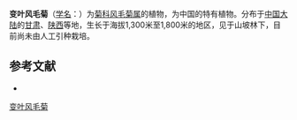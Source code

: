 {{Speciesbox
| name = 变叶风毛菊
| status = 
| status_system = 
| image =
| genus = Saussurea
| species = mutabilis
| authority = Diels in Bot.
}}

'''变叶风毛菊'''（[[学名|学名]]：{{lang|la|''Saussurea mutabilis''}}）为[[菊科|菊科]][[风毛菊属|风毛菊属]]的植物，为中国的特有植物。分布于[[中国大陆|中国大陆]]的[[甘肃|甘肃]]、[[陕西|陕西]]等地，生长于海拔1,300米至1,800米的地区，见于山坡林下，目前尚未由人工引种栽培。

== 参考文献 ==
<div class="references-small">
* {{cite web| url =http://www.bioinfo.cn/db05/KmzwSpecies.php?action=view&id=4764| title =变叶风毛菊| work =《中国高等植物数据库全库》| publisher =中国科学院微生物研究所| author =昆明植物研究所| accessdate =2009-02-24| deadurl =yes| archiveurl =https://web.archive.org/web/20160305031610/http://www.bioinfo.cn/db05/KmzwSpecies.php?action=view&id=4764| archivedate =2016-03-05}}
</div>
{{Taxonbar|from=Q10912866}}

[[Category:风毛菊属|变叶风毛菊]]


{{植物小作品}}